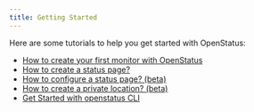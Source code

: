 ```yaml
---
title: Getting Started
---
```


Here are some tutorials to help you get started with OpenStatus:

- [How to create your first monitor with OpenStatus](/tutorial/how-to-create-monitor)
- [How to create a status page?](/tutorial/how-to-create-status-page)
- [How to configure a status page? (beta)](/tutorial/how-to-configure-status-page)
- [How to create a private location? (beta)](/tutorial/how-to-create-private-location)
- [Get Started with openstatus CLI](/tutorial/get-started-with-openstatus-cli)